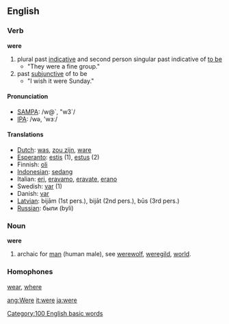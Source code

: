 {{wikipedia}}
==English==

{{rank|she|they|my|35|were|are|their|one}}

=== Verb ===

'''were''' 

# plural past [[Indicative_mood|indicative]] and second person singular past indicative of [[be|to be]]
#* "They were a fine group."
# past [[w:Subjunctive_mood|subjunctive]] of to be
#* "I wish it were Sunday."

==== Pronunciation ====
*[[w:SAMPA|SAMPA]]: /w@`, "w3`/
*[[w:IPA|IPA]]: /wə, 'wɜː/

==== Translations ====
*[[Dutch]]: [[was]], [[zou zijn]], [[ware]]
*[[Esperanto]]: [[estis]] (1), [[estus]] (2)
*Finnish: [[oli]]
*[[Indonesian]]: [[sedang]]
*Italian: [[eri]], [[eravamo]], [[eravate]], [[erano]]
*Swedish: [[var]] (1)
*Danish: [[var]]
*[[Latvian]]: bijām (1st pers.), bijāt (2nd pers.), būs (3rd pers.)
*[[Russian]]: были (byli)

=== Noun ===

'''were''' 

# archaic for [[man]] (human male), see [[werewolf]], [[weregild]], [[world]].
=== Homophones ===

[[wear]], [[where]]
[[Category:100 English basic words]]

[[ang:Were]]
[[it:were]]
[[ja:were]]